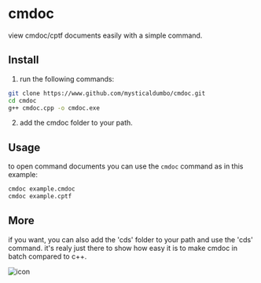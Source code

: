 # cmdoc
view cmdoc/cptf documents easily with a simple command.
## Install
1. run the following commands:
```bash
git clone https://www.github.com/mysticaldumbo/cmdoc.git
cd cmdoc
g++ cmdoc.cpp -o cmdoc.exe
```
2. add the cmdoc folder to your path.
## Usage
to open command documents you can use the `cmdoc` command as in this example:
```bash
cmdoc example.cmdoc
cmdoc example.cptf
```
## More
if you want, you can also add the 'cds' folder to your path and use the 'cds' command. it's realy just there to show how easy it is to make cmdoc in batch compared to c++.

![icon](./images/icon.png)